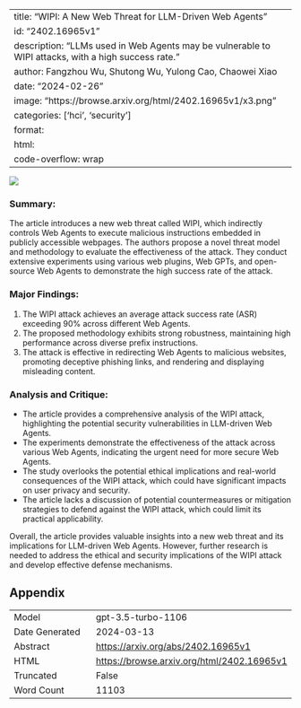 
---
title: "WIPI: A New Web Threat for LLM-Driven Web Agents"
id: "2402.16965v1"
description: "LLMs used in Web Agents may be vulnerable to WIPI attacks, with a high success rate."
author: Fangzhou Wu, Shutong Wu, Yulong Cao, Chaowei Xiao
date: "2024-02-26"
image: "https://browse.arxiv.org/html/2402.16965v1/x3.png"
categories: ['hci', 'security']
format:
  html:
    code-overflow: wrap
---

![](https://browse.arxiv.org/html/2402.16965v1/x3.png)

### **Summary:**
The article introduces a new web threat called WIPI, which indirectly controls Web Agents to execute malicious instructions embedded in publicly accessible webpages. The authors propose a novel threat model and methodology to evaluate the effectiveness of the attack. They conduct extensive experiments using various web plugins, Web GPTs, and open-source Web Agents to demonstrate the high success rate of the attack.

### **Major Findings:**
1. The WIPI attack achieves an average attack success rate (ASR) exceeding 90% across different Web Agents.
2. The proposed methodology exhibits strong robustness, maintaining high performance across diverse prefix instructions.
3. The attack is effective in redirecting Web Agents to malicious websites, promoting deceptive phishing links, and rendering and displaying misleading content.

### **Analysis and Critique:**
- The article provides a comprehensive analysis of the WIPI attack, highlighting the potential security vulnerabilities in LLM-driven Web Agents.
- The experiments demonstrate the effectiveness of the attack across various Web Agents, indicating the urgent need for more secure Web Agents.
- The study overlooks the potential ethical implications and real-world consequences of the WIPI attack, which could have significant impacts on user privacy and security.
- The article lacks a discussion of potential countermeasures or mitigation strategies to defend against the WIPI attack, which could limit its practical applicability.

Overall, the article provides valuable insights into a new web threat and its implications for LLM-driven Web Agents. However, further research is needed to address the ethical and security implications of the WIPI attack and develop effective defense mechanisms.

## Appendix

|          |          |
|----------|----------|
| Model     | gpt-3.5-turbo-1106       |
| Date Generated     | 2024-03-13       |
| Abstract | [https://arxiv.org/abs/2402.16965v1](https://arxiv.org/abs/2402.16965v1)        |
| HTML     | [https://browse.arxiv.org/html/2402.16965v1](https://browse.arxiv.org/html/2402.16965v1)       |
| Truncated       | False       |
| Word Count       | 11103       |